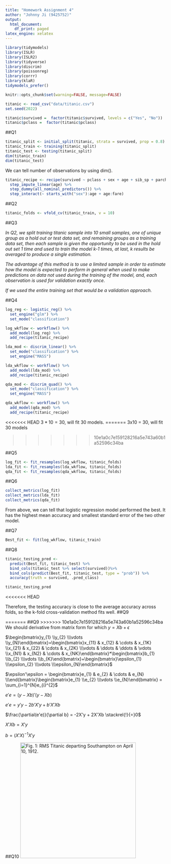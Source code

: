 ```yaml
---
title: "Homework Assignment 4"
author: "Johnny Ji (9425752)"
output:
  html_document:
    df_print: paged
latex_engine: xelatex
---
```


```r
library(tidymodels)
library(ISLR)
library(ISLR2)
library(tidyverse)
library(discrim)
library(poissonreg)
library(corrr)
library(klaR)
tidymodels_prefer()

knitr::opts_chunk$set(warning=FALSE, message=FALSE)
```

```r
titanic <- read_csv("data/titanic.csv")
set.seed(2022)

titanic$survived =  factor(titanic$survived, levels = c("Yes", "No")) 
titanic$pclass =  factor(titanic$pclass)

```

##Q1


```r

titanic_split <- initial_split(titanic, strata = survived, prop = 0.8)
titanic_train <- training(titanic_split)
titanic_test <- testing(titanic_split)
dim(titanic_train)
dim(titanic_test)
```

We can tell number of observations by using dim().


```r

titanic_recipe <- recipe(survived ~ pclass + sex + age + sib_sp + parch + fare, data = titanic_train) %>% 
  step_impute_linear(age) %>%
  step_dummy(all_nominal_predictors()) %>% 
  step_interact(~ starts_with("sex"):age + age:fare)

```

##Q2


```r
titanic_folds <- vfold_cv(titanic_train, v = 10)
```


##Q3





*In Q2, we split training titanic sample into 10 small samples, one of unique group as a hold out or test data set, and remaining groups as a training data set, then each sample is given the opportunity to be used in the hold out set 1 time and used to train the model k-1 times, at last, k results  be averaged to produce a single estimation.*

*The advantage of this method is to use a limited sample in order to estimate how the model is expected to perform in general when used to make predictions on data not used during the training of the model, and, each observation is used for validation exactly once.*

*If we used the entire training set that would be a validation approach.*





##Q4


```r
log_reg <- logistic_reg() %>% 
  set_engine("glm") %>% 
  set_mode("classification")

log_wkflow <- workflow() %>% 
  add_model(log_reg) %>% 
  add_recipe(titanic_recipe)

lda_mod <- discrim_linear() %>% 
  set_mode("classification") %>% 
  set_engine("MASS")

lda_wkflow <- workflow() %>% 
  add_model(lda_mod) %>% 
  add_recipe(titanic_recipe)

qda_mod <- discrim_quad() %>% 
  set_mode("classification") %>% 
  set_engine("MASS")

qda_wkflow <- workflow() %>% 
  add_model(qda_mod) %>% 
  add_recipe(titanic_recipe)
```



<<<<<<< HEAD
$3*10 = 30$, will fit 30 models.
=======
3x10 = 30, will fit 30 models

>>>>>>> 10e1a0c7e159128216a5e743a60b1a52596c34ba

##Q5


```r
log_fit <- fit_resamples(log_wkflow, titanic_folds)
lda_fit <- fit_resamples(lda_wkflow, titanic_folds)
qda_fit <- fit_resamples(qda_wkflow, titanic_folds)
```


##Q6


```r
collect_metrics(log_fit)
collect_metrics(lda_fit)
collect_metrics(qda_fit)

```
From above, we can tell that logistic regression model performed the best. It has the highest mean accuracy and smallest standard error  of the two other model.



##Q7


```r
Best_fit <- fit(log_wkflow, titanic_train)
```


##Q8


```r
titanic_testing_pred <- 
  predict(Best_fit, titanic_test) %>% 
  bind_cols(titanic_test %>% select(survived))%>% 
  bind_cols(predict(Best_fit, titanic_test, type = "prob")) %>% 
  accuracy(truth = survived, .pred_class)

titanic_testing_pred
```
<<<<<<< HEAD

Therefore, the testing accuracy is close to the average accuracy across folds, so the k-fold cross-validation method fits well.
##Q9

=======
##Q9
>>>>>>> 10e1a0c7e159128216a5e743a60b1a52596c34ba
We should derivative from matrix form for which $y= Xb +\epsilon$


$\begin{bmatrix}y_{1} \\y_{2} \\\vdots \\y_{N}\end{bmatrix}=\begin{bmatrix}x_{11} & x_{12} & \cdots & x_{1K} \\x_{21} & x_{22} & \cdots & x_{2K} \\\vdots & \ddots & \ddots & \vdots \\x_{N1} & x_{N2} & \cdots & x_{NK}\end{bmatrix}*\begin{bmatrix}b_{1} \\b_{2} \\\vdots \\b_{K}\end{bmatrix}+\begin{bmatrix}\epsilon_{1} \\\epsilon_{2} \\\vdots \\\epsilon_{N}\end{bmatrix}$

$\epsilon'\epsilon = \begin{bmatrix}e_{1} & e_{2} & \cdots & e_{N} \\\end{bmatrix}\begin{bmatrix}e_{1} \\e_{2} \\\vdots \\e_{N}\end{bmatrix} = \sum_{i=1}^{N}e_{i}^{2}$

$e'e = (y-Xb)'(y-Xb)$

$e'e = y'y - 2b'X'y + b'X'Xb$

$\frac{\partial(e'e)}{\partial b} = -2X'y + 2X'Xb \stackrel{!}{=}0$

$X'Xb=X'y$

$b=(X'X)^{-1}X'y$



##Q10
![Fig. 1: RMS Titanic departing Southampton on April 10, 1912.](images/RMS_Titanic.jpg){width="363"}
